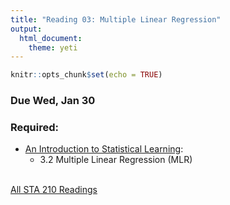 ```yaml
---
title: "Reading 03: Multiple Linear Regression"
output: 
  html_document: 
    theme: yeti
---
```


```r
knitr::opts_chunk$set(echo = TRUE)
```

### Due Wed, Jan 30

### Required:

- [An Introduction to Statistical Learning](http://www-bcf.usc.edu/~gareth/ISL/ISLR%20Seventh%20Printing.pdf):
    - 3.2 Multiple Linear Regression (MLR)
<br>
<br>

[All STA 210 Readings](https://www2.stat.duke.edu/courses/Spring19/sta210.001/reading/readings.html)

